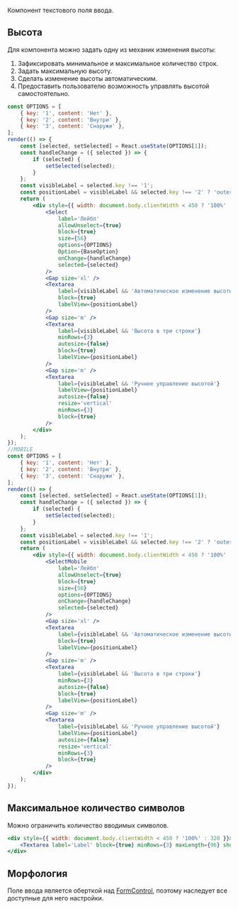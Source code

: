 Компонент текстового поля ввода.

## Высота

Для компонента можно задать одну из механик изменения высоты:

1. Зафиксировать минимальное и максимальное количество строк.
2. Задать максимальную высоту.
3. Сделать изменение высоты автоматическим.
4. Предоставить пользователю возможность управлять высотой самостоятельно.

```jsx live
const OPTIONS = [
    { key: '1', content: 'Нет' },
    { key: '2', content: 'Внутри' },
    { key: '3', content: 'Снаружи' },
];
render(() => {
    const [selected, setSelected] = React.useState(OPTIONS[1]);
    const handleChange = ({ selected }) => {
        if (selected) {
            setSelected(selected);
        }
    };
    const visibleLabel = selected.key !== '1';
    const positionLabel = visibleLabel && selected.key !== '2' ? 'outer' : 'inner';
    return (
        <div style={{ width: document.body.clientWidth < 450 ? '100%' : 320 }}>
            <Select
                label='Лейбл'
                allowUnselect={true}
                block={true}
                size={56}
                options={OPTIONS}
                Option={BaseOption}
                onChange={handleChange}
                selected={selected}
            />
            <Gap size='xl' />
            <Textarea
                label={visibleLabel && 'Автоматическое изменение высоты'}
                block={true}
                labelView={positionLabel}
            />
            <Gap size='m' />
            <Textarea
                label={visibleLabel && 'Высота в три строки'}
                minRows={3}
                autosize={false}
                block={true}
                labelView={positionLabel}
            />
            <Gap size='m' />
            <Textarea
                label={visibleLabel && 'Ручное управление высотой'}
                labelView={positionLabel}
                autosize={false}
                resize='vertical'
                minRows={3}
                block={true}
            />
        </div>
    );
});
//MOBILE
const OPTIONS = [
    { key: '1', content: 'Нет' },
    { key: '2', content: 'Внутри' },
    { key: '3', content: 'Снаружи' },
];
render(() => {
    const [selected, setSelected] = React.useState(OPTIONS[1]);
    const handleChange = ({ selected }) => {
        if (selected) {
            setSelected(selected);
        }
    };
    const visibleLabel = selected.key !== '1';
    const positionLabel = visibleLabel && selected.key !== '2' ? 'outer' : 'inner';
    return (
        <div style={{ width: document.body.clientWidth < 450 ? '100%' : 320 }}>
            <SelectMobile
                label='Лейбл'
                allowUnselect={true}
                block={true}
                size={56}
                options={OPTIONS}
                onChange={handleChange}
                selected={selected}
            />
            <Gap size='xl' />
            <Textarea
                label={visibleLabel && 'Автоматическое изменение высоты'}
                block={true}
                labelView={positionLabel}
            />
            <Gap size='m' />
            <Textarea
                label={visibleLabel && 'Высота в три строки'}
                minRows={3}
                autosize={false}
                block={true}
                labelView={positionLabel}
            />
            <Gap size='m' />
            <Textarea
                label={visibleLabel && 'Ручное управление высотой'}
                labelView={positionLabel}
                autosize={false}
                resize='vertical'
                minRows={3}
                block={true}
            />
        </div>
    );
});
```

## Максимальное количество символов

Можно ограничить количество вводимых символов.

```jsx live
<div style={{ width: document.body.clientWidth < 450 ? '100%' : 320 }}>
    <Textarea label='Label' block={true} minRows={3} maxLength={96} showCounter={true} />
</div>
```

## Морфология

Поле ввода является оберткой над [FormControl](?path=/docs/formcontrol--docs),
поэтому наследует все доступные для него настройки.
